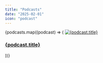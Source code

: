 ```yaml
---
title: "Podcasts"
date: "2025-02-01"
icon: "podcast"
---
```



<div class="grid justify-center grid-cols-[repeat(auto-fit,minmax(12rem,1fr))]">
	{podcasts.map((podcast) => (
		<a
			href={podcast.url}
			target="_blank"
			class="flex flex-col p-8 outline outline-muted gap-y-4 group"
		>
			<Image
				src={`/src/images/lists/podcasts/${podcast.cover}`}
				alt={podcast.title}
				width={300}
				height={300}
				class="object-cover rounded-xs aspect-square"
				loading="lazy"
				decoding="async"
				sizes="(max-width: 640px) 150px, 300px"
			/>
			<h3 class="text-sm font-medium">{podcast.title}</h3>
		</a>
	))}
</div>
